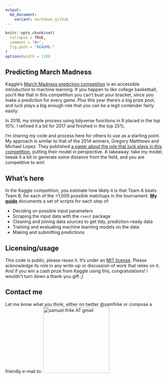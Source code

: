 ```yaml
---
output:
  md_document:
    variant: markdown_github
---
```


<!-- README.md is generated from README.Rmd. Please edit that file -->

```r
knitr::opts_chunk$set(
  collapse = TRUE, 
  comment = "#>",
  fig.path = "README-"  
)
options(width = 110)
```

## Predicting March Madness

Kaggle's [March Madness prediction competition](https://www.kaggle.com/c/mens-machine-learning-competition-2018/) is an accessible introduction to machine learning.  If you happen to like college basketball, you'll like that in this competition you can't bust your bracket, since you make a prediction for every game.  Plus this year there's a big prize pool, and luck plays a big enough role that you can be a legit contender fairly easily.

In 2016, my simple process using tidyverse functions in R placed in the top 10%.  I refined it a bit for 2017 and finished in the top 25%.

I'm sharing my code and process here for others to use as a starting point.  My approach is similar to that of the 2014 winners, Gregory Matthews and Michael Lopez.  They published [a paper about the role that luck plays in this competition](https://arxiv.org/abs/1412.0248), putting their model in perspective.  A takeaway: take  my model, tweak it a bit to generate some distance from the field, and you are competitive to win!

## What's here

In the Kaggle competition, you estimate how likely it is that Team A beats Team B, for each of the >1,000 possible matchups in the tournament.  **[My guide](march_madness_how_to.md)** documents a set of scripts for each step of:

* Deciding on possible input parameters
* Scraping the input data with the `rvest` package
* Cleaning and joining data sources to get tidy, prediction-ready data
* Training and evaluating machine learning models on the data
* Making and submitting predictions


## Licensing/usage

This code is public, please reuse it.  It's under an [MIT license](License.md).  Please acknowledge its role in any write-up or discussion of work that relies on it.  And if you win a cash prize from Kaggle using this, congratulations!  I wouldn't turn down a thank-you gift ;)

## Contact me

Let me know what you think, either on twitter @samfirke or compose a friendly e-mail to: <img src = "http://samfirke.com/wp-content/uploads/2016/07/email_address_whitespace_top.png" alt = "samuel.firke AT gmail" width = "210"/>
